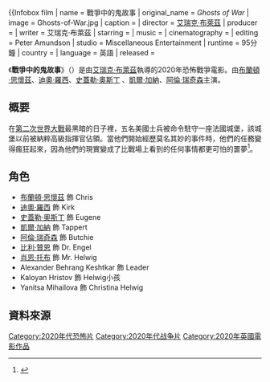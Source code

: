 {{noteTA
|T=zh-tw:戰爭中的鬼故事;zh-cn:战争幽灵;
|G1=Show
|1=zh-tw:戰爭中的鬼故事;zh-cn:战争幽灵;
}}
{{Infobox film
| name           = 戰爭中的鬼故事
| original_name  = ''Ghosts of War''
| image          = Ghosts-of-War.jpg
| caption        =
| director       = [[艾瑞克·布萊茲|艾瑞克·布萊茲]]
| producer       = {{plainlist|
* D. Todd Shepherd
* Joe Simpson
* Shelley Madison
}}
| writer         = 艾瑞克·布萊茲
| starring       = {{plainlist|
* [[布蘭頓·思懷茲|布蘭頓·思懷茲]]
* [[迪奧·羅西|迪奧·羅西]]
* [[史蓋勒·奧斯丁|史蓋勒·奧斯丁]]
* [[凱爾·加納|凱爾·加納]] 
* [[阿倫·瑞奇森|阿倫·瑞奇森]] 
* [[比利·贊恩|比利·贊恩]]
* [[肖恩·托布|肖恩·托布]]
}}<!--Starring per Billing Block-->
| music          = {{link-en|邁克爾·蘇比|Michael Suby}}
| cinematography = {{link-en|羅倫佐·山普|Lorenzo Senatore}}
| editing        = Peter Amundson
| studio         = Miscellaneous Entertainment
| runtime        = 95分鐘
| country        = {{plainlist|
* 英國
* 保加利亞
}}
| language       = 英語
| released       = {{Film date|df=yes|2020|06|18|美國<ref>{{cite web|url=https://www.flickeringmyth.com/2020/06/wwii-supernatural-thriller-ghosts-of-war-gets-a-trailer-and-poster/|title=WWII supernatural thriller Ghosts of War gets a trailer and poster|date=12 June 2020|work=Flickering Myth|accessdate=12 June 2020|archive-date=2021-04-24|archive-url=https://web.archive.org/web/20210424174642/https://www.flickeringmyth.com/2020/06/wwii-supernatural-thriller-ghosts-of-war-gets-a-trailer-and-poster/|dead-url=no}}</ref><ref>{{cite web|url=https://www.horrorsociety.com/2020/06/11/ghosts-of-war-available-on-directv-6-18-virtual-cinema-screenings-on-demand-digital-7-17/|title=GHOSTS{{Dead link}} OF WAR - Available On DirecTV 6/18 & Virtual Cinema Screenings, On Demand & Digital 7/17|date=11 June 2020|work=Horror Society|accessdate=12 June 2020</ref>|2020|07|03|台灣|2020|09|17|马来西亚}}
| cn_name        = 战争幽灵
| hk_name        = -
| tw_name        = 戰爭中的鬼故事
| my_name        = 戰爭中的鬼故事
}}

《'''戰爭中的鬼故事'''》（{{lang-en|''Ghosts of War''}}）是由[[艾瑞克·布萊茲|艾瑞克·布萊茲]]執導的2020年恐怖戰爭電影。由[[布蘭頓·思懷茲|布蘭頓·思懷茲]]、[[迪奧·羅西|迪奧·羅西]]、[[史蓋勒·奧斯丁|史蓋勒·奧斯丁]] 、[[凱爾·加納|凱爾·加納]]、[[阿倫·瑞奇森|阿倫·瑞奇森]]主演。

==概要==
在[[第二次世界大戰|第二次世界大戰]]最黑暗的日子裡，五名美國士兵被命令駐守一座法國城堡，該城堡以前被納粹高級指揮官佔領。當他們開始經歷莫名其妙的事件時，他們的任務變得瘋狂起來，因為他們的現實變成了比戰場上看到的任何事情都更可怕的噩夢<ref>{{Cite web|url=https://pro-labs.imdb.com/title/tt6508228/|title=Ghosts of War (2018) - IMDbPro|website=pro-labs.imdb.com|access-date=2017-04-13}}</ref>。

== 角色==
* [[布蘭頓·思懷茲|布蘭頓·思懷茲]] 飾 Chris
* [[迪奧·羅西|迪奧·羅西]] 飾 Kirk
* [[史蓋勒·奧斯丁|史蓋勒·奧斯丁]] 飾 Eugene
* [[凱爾·加納|凱爾·加納]] 飾 Tappert
* [[阿倫·瑞奇森|阿倫·瑞奇森]] 飾 Butchie
* [[比利·贊恩|比利·贊恩]] 飾 Dr. Engel
* [[肖恩·托布|肖恩·托布]] 飾 Mr. Helwig
* Alexander Behrang Keshtkar 飾 Leader
* Kaloyan Hristov 飾 Helwig小孩
* Yanitsa Mihailova 飾 Christina Helwig

==資料來源==
{{REFLIST}}

{{DEFAULTSORT:Ghost of War}}
[[Category:2020年代恐怖片|Category:2020年代恐怖片]]
[[Category:2020年代战争片|Category:2020年代战争片]]
[[Category:2020年英國電影作品|Category:2020年英國電影作品]]
